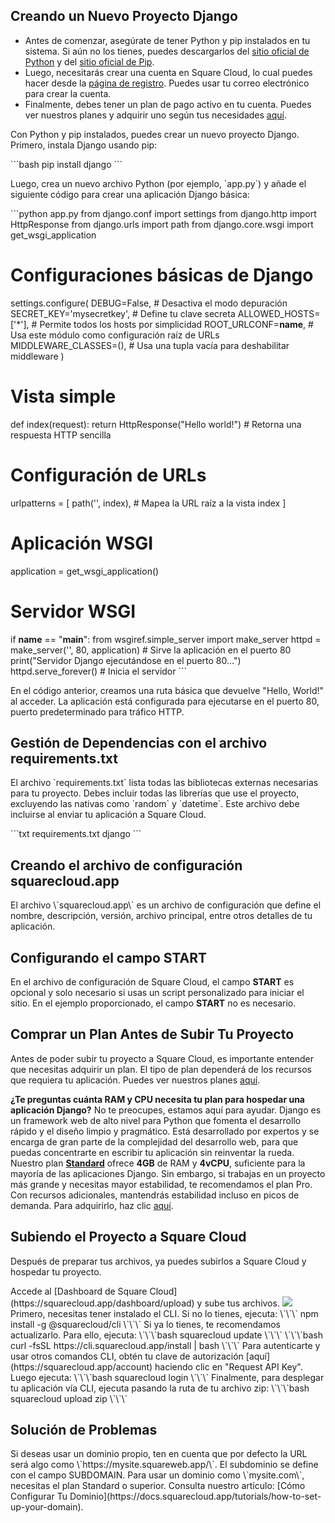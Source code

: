 ## Creando un Nuevo Proyecto Django

- Antes de comenzar, asegúrate de tener Python y pip instalados en tu sistema. Si aún no los tienes, puedes descargarlos del [sitio oficial de Python](https://www.python.org/) y del [sitio oficial de Pip](https://pypi.org/).
- Luego, necesitarás crear una cuenta en Square Cloud, lo cual puedes hacer desde la [página de registro](https://squarecloud.app/signup). Puedes usar tu correo electrónico para crear la cuenta.
- Finalmente, debes tener un plan de pago activo en tu cuenta. Puedes ver nuestros planes y adquirir uno según tus necesidades [aquí](https://squarecloud.app/plans).

Con Python y pip instalados, puedes crear un nuevo proyecto Django. Primero, instala Django usando pip:

\`\`\`bash
pip install django
\`\`\`

Luego, crea un nuevo archivo Python (por ejemplo, \`app.py\`) y añade el siguiente código para crear una aplicación Django básica:

\`\`\`python app.py
from django.conf import settings
from django.http import HttpResponse
from django.urls import path
from django.core.wsgi import get_wsgi_application

# Configuraciones básicas de Django
settings.configure(
    DEBUG=False,  # Desactiva el modo depuración
    SECRET_KEY='mysecretkey',  # Define tu clave secreta
    ALLOWED_HOSTS=['*'],  # Permite todos los hosts por simplicidad
    ROOT_URLCONF=__name__,  # Usa este módulo como configuración raíz de URLs
    MIDDLEWARE_CLASSES=(),  # Usa una tupla vacía para deshabilitar middleware
)

# Vista simple
def index(request):
    return HttpResponse("Hello world!")  # Retorna una respuesta HTTP sencilla

# Configuración de URLs
urlpatterns = [
    path('', index),  # Mapea la URL raíz a la vista index
]

# Aplicación WSGI
application = get_wsgi_application()

# Servidor WSGI
if __name__ == "__main__":
    from wsgiref.simple_server import make_server
    httpd = make_server('', 80, application)  # Sirve la aplicación en el puerto 80
    print("Servidor Django ejecutándose en el puerto 80...")
    httpd.serve_forever()  # Inicia el servidor
\`\`\`

En el código anterior, creamos una ruta básica que devuelve "Hello, World!" al acceder. La aplicación está configurada para ejecutarse en el puerto 80, puerto predeterminado para tráfico HTTP.

## Gestión de Dependencias con el archivo requirements.txt

El archivo \`requirements.txt\` lista todas las bibliotecas externas necesarias para tu proyecto. Debes incluir todas las librerías que use el proyecto, excluyendo las nativas como \`random\` y \`datetime\`. Este archivo debe incluirse al enviar tu aplicación a Square Cloud.

\`\`\`txt requirements.txt
django
\`\`\`

## Creando el archivo de configuración squarecloud.app

<Card title="Aprende más: cómo crear el archivo de configuración para Square Cloud." icon="link" href="https://docs.squarecloud.app/getting-started/config-file">
El archivo \`squarecloud.app\` es un archivo de configuración que define el nombre, descripción, versión, archivo principal, entre otros detalles de tu aplicación.
</Card>

## Configurando el campo START

En el archivo de configuración de Square Cloud, el campo **START** es opcional y solo necesario si usas un script personalizado para iniciar el sitio. En el ejemplo proporcionado, el campo **START** no es necesario.

## Comprar un Plan Antes de Subir Tu Proyecto

Antes de poder subir tu proyecto a Square Cloud, es importante entender que necesitas adquirir un plan. El tipo de plan dependerá de los recursos que requiera tu aplicación. Puedes ver nuestros planes [aquí](https://squarecloud.app/plans).

<Note>**¿Te preguntas cuánta RAM y CPU necesita tu plan para hospedar una aplicación Django?** No te preocupes, estamos aquí para ayudar. Django es un framework web de alto nivel para Python que fomenta el desarrollo rápido y el diseño limpio y pragmático. Está desarrollado por expertos y se encarga de gran parte de la complejidad del desarrollo web, para que puedas concentrarte en escribir tu aplicación sin reinventar la rueda. Nuestro plan **[Standard](https://squarecloud.app/pay/standard)** ofrece **4GB** de RAM y **4vCPU**, suficiente para la mayoría de las aplicaciones Django. Sin embargo, si trabajas en un proyecto más grande y necesitas mayor estabilidad, te recomendamos el plan Pro. Con recursos adicionales, mantendrás estabilidad incluso en picos de demanda. Para adquirirlo, haz clic [aquí](https://squarecloud.app/pay/pro).</Note>

## Subiendo el Proyecto a Square Cloud

Después de preparar tus archivos, ya puedes subirlos a Square Cloud y hospedar tu proyecto.

<Tabs>
  <Tab title="Subida por Dashboard">
    Accede al [Dashboard de Square Cloud](https://squarecloud.app/dashboard/upload) y sube tus archivos.
    <Frame>
      <img src="/images/uploading.gif" style={{ borderRadius: "0.2rem" }} />
    </Frame>
  </Tab>
  <Tab title="Subida por CLI">
    <Steps>
      <Step title="Primer Paso">
        Primero, necesitas tener instalado el CLI. Si no lo tienes, ejecuta:
        \`\`\`
        npm install -g @squarecloud/cli
        \`\`\`
        Si ya lo tienes, te recomendamos actualizarlo. Para ello, ejecuta:
        <Tabs>
          <Tab title="Windows">
            \`\`\`bash
            squarecloud update
            \`\`\`
          </Tab>
          <Tab title="Linux, macOS y WSL">
            \`\`\`bash
            curl -fsSL https://cli.squarecloud.app/install | bash
            \`\`\`
          </Tab>
        </Tabs>
      </Step>
      <Step title="Segundo Paso">
        Para autenticarte y usar otros comandos CLI, obtén tu clave de autorización [aquí](https://squarecloud.app/account) haciendo clic en "Request API Key". Luego ejecuta:
        \`\`\`bash
        squarecloud login
        \`\`\`
      </Step>
      <Step title="Tercer Paso">
        Finalmente, para desplegar tu aplicación vía CLI, ejecuta pasando la ruta de tu archivo zip:
        \`\`\`bash
        squarecloud upload zip
        \`\`\`
      </Step>
    </Steps>
  </Tab>
</Tabs>

## Solución de Problemas

<AccordionGroup>
  <Accordion title="Dominio Personalizado" icon="globe" iconType="solid">
    Si deseas usar un dominio propio, ten en cuenta que por defecto la URL será algo como \`https://mysite.squareweb.app/\`. El subdominio se define con el campo SUBDOMAIN. Para usar un dominio como \`mysite.com\`, necesitas el plan Standard o superior. Consulta nuestro artículo: [Cómo Configurar Tu Dominio](https://docs.squarecloud.app/tutorials/how-to-set-up-your-domain).
  </Accordion>

  <Accordion title="Requisitos Mínimos de RAM" icon="memory" iconType="solid">
